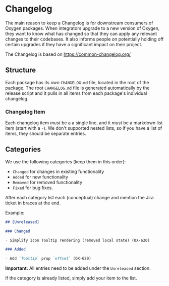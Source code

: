 
<Meta title="Community/Guidelines/Changelog" />

# Changelog

The main reason to keep a Changelog is for downstream consumers of Oxygen packages.
When integrators upgrade to a new version of Oxygen, they want to know what has changed so that they can apply any relevant changes to their codebases.
It also informs people on potentially holding off certain upgrades if they have a significant impact on their project.

The Changelog is based on https://common-changelog.org/

## Structure

Each package has its own `CHANGELOG.md` file, located in the root of the package.
The root `CHANGELOG.md` file is generated automatically by the release script and it pulls in all items from each package's individual changelog.

### Changelog Item

Each changelog item _must_ be a a single line, and it _must_ be a markdown list item (start with a `-`).
We don't supported nested lists, so if you have a list of items, they should be separate entries.

## Categories

We use the following categories (keep them in this order):

- `Changed` for changes in existing functionality
- `Added` for new functionality
- `Removed` for removed functionality
- `Fixed` for bug fixes.

After each category list each (conceptual) change and mention the Jira ticket in braces at the end.

Example:

```md
## [Unreleased]

### Changed

- Simplify Icon Tooltip rendering (removed local state) (OX-620)

### Added

- Add `Tooltip` prop `offset` (OX-620)
```

**Important:** All entries need to be added under the `Unreleased` section.

If the category is already listed, simply add your item to the list.
